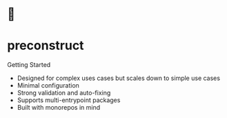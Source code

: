 
<h1 style={{textAlign:'center'}}> 🎁</h1>

<h1 style={{textAlign:'center'}}>preconstruct</h1>

<FancyLink to="/getting-started">Getting Started</FancyLink>

<div style={{ paddingBottom: 16 }} />

- Designed for complex uses cases but scales down to simple use cases
- Minimal configuration
- Strong validation and auto-fixing
- Supports multi-entrypoint packages
- Built with monorepos in mind
